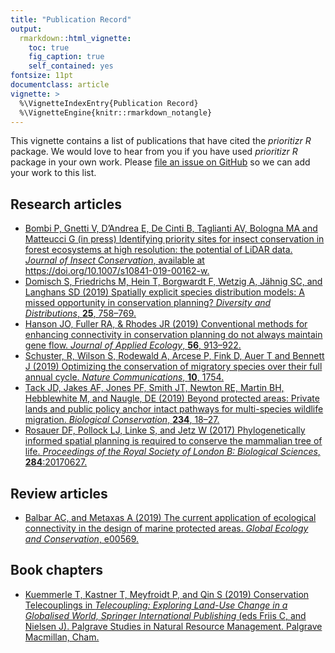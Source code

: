 ---
title: "Publication Record"
output:
  rmarkdown::html_vignette:
    toc: true
    fig_caption: true
    self_contained: yes
fontsize: 11pt
documentclass: article
vignette: >
  %\VignetteIndexEntry{Publication Record}
  %\VignetteEngine{knitr::rmarkdown_notangle}
---

This vignette contains a list of publications that have cited the _prioritizr R_ package. We would love to hear from you if you have used _prioritizr R_ package in your own work. Please [file an issue on GitHub](https://github.com/prioritizr/prioritizr/issues/new) so we can add your work to this list.

## Research articles

* [Bombi P, Gnetti V, D'Andrea E, De Cinti B, Taglianti AV, Bologna MA and Matteucci G (in press) Identifying priority sites for insect conservation in forest ecosystems at high resolution: the potential of LiDAR data. _Journal of Insect Conservation_, available at https://doi.org/10.1007/s10841-019-00162-w.](https://doi.org/10.1007/s10841-019-00162-w)
* [Domisch S, Friedrichs M, Hein T, Borgwardt F, Wetzig A, J&auml;hnig SC, and Langhans SD (2019) Spatially explicit species distribution models: A missed opportunity in conservation planning? _Diversity and Distributions_, **25**, 758--769.](https://doi.org/10.1111/ddi.12891)
* [Hanson JO, Fuller RA, & Rhodes JR (2019) Conventional methods for enhancing connectivity in conservation planning do not always maintain gene flow. _Journal of Applied Ecology_, **56**, 913--922.](https://doi.org/10.1111/1365-2664.13315)
* [Schuster, R, Wilson S, Rodewald A, Arcese P, Fink D, Auer T and Bennett J (2019) Optimizing the conservation of migratory species over their full annual cycle. _Nature Communications_, **10**, 1754.](https://doi.org/10.1038/s41467-019-09723-8)
* [Tack JD, Jakes AF, Jones PF, Smith JT, Newton RE, Martin BH, Hebblewhite M, and Naugle, DE (2019) Beyond protected areas: Private lands and public policy anchor intact pathways for multi-species wildlife migration. _Biological Conservation_, **234**, 18--27.](https://doi.org/10.1016/j.biocon.2019.03.017)
* [Rosauer DF, Pollock LJ, Linke S, and Jetz W (2017) Phylogenetically informed spatial planning is required to conserve the mammalian tree of life. _Proceedings of the Royal Society of London B: Biological Sciences_, **284**:20170627.](https://dx.doi.org/10.1098/rspb.2017.0627)

## Review articles

* [Balbar AC, and Metaxas A (2019) The current application of ecological connectivity in the design of marine protected areas. _Global Ecology and Conservation_, e00569.](https://doi.org/10.1016/j.gecco.2019.e00569)

## Book chapters

* [Kuemmerle T, Kastner T, Meyfroidt P, and Qin S (2019) Conservation Telecouplings in _Telecoupling: Exploring Land-Use Change in a Globalised World, Springer International Publishing_ (eds Friis C, and Nielsen J). Palgrave Studies in Natural Resource Management. Palgrave Macmillan, Cham.](https://doi.org/10.1007/978-3-030-11105-2_15)
